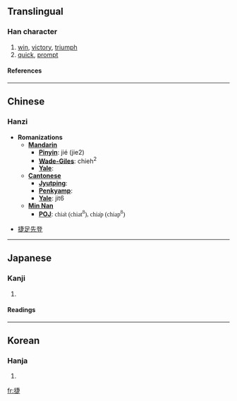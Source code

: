 ==Translingual==
===Han character===
{{Han char|rn=64|rad=手|as=08|sn=11|four=5508<sub>1</sub>|canj=手十中人 (QJLO)}}
# [[win]], [[victory]], [[triumph]]
# [[quick]], [[prompt]]
====References====
{{Han ref|kx=0435.240|dkj=12216|dj=0785.080|hdz=31894.020|uh=6377|ud=25463|bh=B1B6|bd=45494}}
----
==Chinese==
===Hanzi===


* '''Romanizations'''
** '''[[Mandarin]]'''
*** '''[[Pinyin]]''': jié (jie2)
*** '''[[Wade-Giles]]''': chieh<sup>2</sup>
*** '''[[Yale]]''': 
** '''[[Cantonese]]'''
*** '''[[Jyutping]]''':
*** '''[[Penkyamp]]''': 
*** '''[[Yale]]''': jit6
**'''[[wikipedia:Min_Nan|Min Nan]]'''
***'''[[wikipedia:POJ|POJ]]''': <font face="Lucida Sans Unicode">chia̍t (chiat<sup>8</sup>), chia̍p (chiap<sup>8</sup>)</font>

*[[捷足先登]]
----
==Japanese==
===Kanji===
{{ja-kanji|grade=|rs=手08}}
# {{defn|Japanese}} 
====Readings====
{{ja-readings|on=[[しょう]] (shō), [[そう]] (sō)|kun=[[かつ]] (katsu), [[はやい]] (hayai)}}
----
==Korean==
===Hanja===
{{ko-hanja|hangeul=첩|eumhun=|rv=cheop|mr=ch'ŏp|y=chep}}
# {{defn|Korean}}

[[fr:捷]]